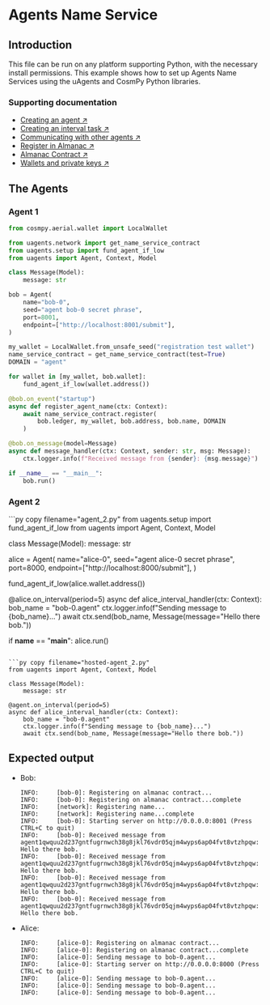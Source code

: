 
# Agents Name Service

## Introduction

This file can be run on any platform supporting Python, with the necessary install permissions. This example shows how to set up Agents Name Services using the uAgents and CosmPy Python libraries.

### Supporting documentation

- [Creating an agent ↗️](/guides/agents/create-a-uagent)
- [Creating an interval task ↗️](/guides/agents/interval-task)
- [Communicating with other agents ↗️](/guides/agents/communicating-with-other-agents)
- [Register in Almanac ↗️](/guides/agents/register-in-almanac)
- [Almanac Contract ↗️](/references/contracts/uagents-almanac/almanac-overview)
- [Wallets and private keys ↗️](/guides/fetch-network/cosmpy/creating-wallet)

## The Agents

### Agent 1

<CodeGroup hasCopy isLocalHostedFile>

```py copy filename="local-agent_1.py"
from cosmpy.aerial.wallet import LocalWallet

from uagents.network import get_name_service_contract
from uagents.setup import fund_agent_if_low
from uagents import Agent, Context, Model

class Message(Model):
    message: str

bob = Agent(
    name="bob-0",
    seed="agent bob-0 secret phrase",
    port=8001,
    endpoint=["http://localhost:8001/submit"],
)

my_wallet = LocalWallet.from_unsafe_seed("registration test wallet")
name_service_contract = get_name_service_contract(test=True)
DOMAIN = "agent"

for wallet in [my_wallet, bob.wallet]:
    fund_agent_if_low(wallet.address())

@bob.on_event("startup")
async def register_agent_name(ctx: Context):
    await name_service_contract.register(
        bob.ledger, my_wallet, bob.address, bob.name, DOMAIN
    )

@bob.on_message(model=Message)
async def message_handler(ctx: Context, sender: str, msg: Message):
    ctx.logger.info(f"Received message from {sender}: {msg.message}")

if __name__ == "__main__":
    bob.run()
```
</CodeGroup>

### Agent 2

<CodeGroup hasCopy isLocalHostedFile>
 <DocsCode local={true}>
```py copy filename="agent_2.py"
from uagents.setup import fund_agent_if_low
from uagents import Agent, Context, Model

class Message(Model):
    message: str

alice = Agent(
    name="alice-0",
    seed="agent alice-0 secret phrase",
    port=8000,
    endpoint=["http://localhost:8000/submit"],
)

fund_agent_if_low(alice.wallet.address())

@alice.on_interval(period=5)
async def alice_interval_handler(ctx: Context):
    bob_name = "bob-0.agent"
    ctx.logger.info(f"Sending message to {bob_name}...")
    await ctx.send(bob_name, Message(message="Hello there bob."))

if __name__ == "__main__":
    alice.run()
```

```py copy filename="hosted-agent_2.py"
from uagents import Agent, Context, Model

class Message(Model):
    message: str

@agent.on_interval(period=5)
async def alice_interval_handler(ctx: Context):
    bob_name = "bob-0.agent"
    ctx.logger.info(f"Sending message to {bob_name}...")
    await ctx.send(bob_name, Message(message="Hello there bob."))
```
</DocsCode>
</CodeGroup>

## Expected output

- Bob:

    ```
    INFO:     [bob-0]: Registering on almanac contract...
    INFO:     [bob-0]: Registering on almanac contract...complete
    INFO:     [network]: Registering name...
    INFO:     [network]: Registering name...complete
    INFO:     [bob-0]: Starting server on http://0.0.0.0:8001 (Press CTRL+C to quit)
    INFO:     [bob-0]: Received message from agent1qwquu2d237gntfugrnwch38g8jkl76vdr05qjm4wyps6ap04fvt8vtzhpqw: Hello there bob.
    INFO:     [bob-0]: Received message from agent1qwquu2d237gntfugrnwch38g8jkl76vdr05qjm4wyps6ap04fvt8vtzhpqw: Hello there bob.
    INFO:     [bob-0]: Received message from agent1qwquu2d237gntfugrnwch38g8jkl76vdr05qjm4wyps6ap04fvt8vtzhpqw: Hello there bob.
    INFO:     [bob-0]: Received message from agent1qwquu2d237gntfugrnwch38g8jkl76vdr05qjm4wyps6ap04fvt8vtzhpqw: Hello there bob.
    ```
- Alice:

    ```
    INFO:     [alice-0]: Registering on almanac contract...
    INFO:     [alice-0]: Registering on almanac contract...complete
    INFO:     [alice-0]: Sending message to bob-0.agent...
    INFO:     [alice-0]: Starting server on http://0.0.0.0:8000 (Press CTRL+C to quit)
    INFO:     [alice-0]: Sending message to bob-0.agent...
    INFO:     [alice-0]: Sending message to bob-0.agent...
    INFO:     [alice-0]: Sending message to bob-0.agent...
    ```
